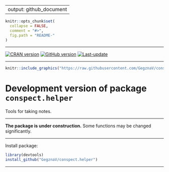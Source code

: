 
---
output: github_document
---
<!-- README.md is generated from README.Rmd. Please edit that file -->
 
```r
knitr::opts_chunk$set(
  collapse = FALSE,
  comment = "#>",
  fig.path = "README-"
)
```

***

[![CRAN version](http://www.r-pkg.org/badges/version/conspect.helper)](http://cran.rstudio.com/web/packages/conspect.helper/index.html)
[![GitHub version](https://img.shields.io/badge/GitHub-v`r packageVersion("conspect.helper")`-brightgreen.svg)](https://github.com/GegznaV/conspect.helper)
<!-- [![Travis-CI Build Status](https://travis-ci.org/GegznaV/conspect.helper.svg?branch=master)](https://travis-ci.org/GegznaV/conspect.helper) 
[![codecov.io](https://codecov.io/github/GegznaV/conspect.helper/coverage.svg?branch=master)](https://codecov.io/github/GegznaV/conspect.helper?branch=master) -->
[![Last-update](https://img.shields.io/badge/Updated%20on-`r gsub('-', '--', Sys.Date())`-yellowgreen.svg)](/commits/master)

***
  

```r
knitr::include_graphics("https://raw.githubusercontent.com/GegznaV/conspect.helper/master/docs/logo.png")
```

Development version of package `conspect.helper` 
====================================================
  

Tools for taking notes.

* * *

**The package is under construction.** Some functions may be changed significantly.


* * *

Install package:

```r
library(devtools)
install_github("GegznaV/conspect.helper")
```


* * *

 <!-- <p align="right">  -->
 <!-- File updated on <b>`r Sys.Date()`</b> with version of package  <b>`r packageVersion("conspect.helper")`</b> -->
 <!-- </p>     -->


